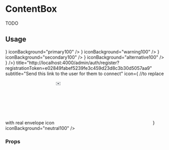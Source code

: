 <!--- ContentBox.stories.mdx --->


<Meta title="components/ContentBox" />

# ContentBox

TODO

## Usage

<Canvas>
  <Story name="base">
    <Flex direction="column" alignItems="stretch" gap={4}>
      <ContentBox
        title="Read the documentation"
        subtitle="Discover the concepts, reference, guides and PlaySquares"
        icon={<InformationSquare />}
        iconBackground="primary100"
      />
      <ContentBox
        title="Code example"
        subtitle="Learn by testing real project developed by the community"
        icon={<CodeSquare />}
        iconBackground="warning100"
      />
      <ContentBox
        title="PlaySquare"
        subtitle="Discover the concepts, reference, guides and tutorials"
        icon={<PlaySquare />}
        iconBackground="secondary100"
      />
      <ContentBox
        title="FeatherSquare"
        subtitle="Discover the concepts, reference, guides and tutorials"
        icon={<FeatherSquare />}
        iconBackground="alternative100"
      />
      <ContentBox
        titleEllipsis
        endAction={<IconButton label="Duplicate" noBorder icon={<Duplicate />} />}
        title="http://localhost:4000/admin/auth/register?registrationToken=e02849fabef5239fe3c459d23d8c3b30d5057aa9"
        subtitle="Send this link to the user for them to connect"
        icon={
          //to replace with real envelope icon
          <svg xmlns="http://www.w3.org/2000/svg">
            <text
              transform="translate(-23 -9)"
              fill="#4B515A"
              fillRule="evenodd"
              fontSize="32"
              fontFamily="AppleColorEmoji, Apple Color Emoji"
            >
              <tspan x="23" y="36">
                ✉️
              </tspan>
            </text>
          </svg>
        }
        iconBackground="neutral100"
      />
    </Flex>
  </Story>
</Canvas>

### Props

<ArgsTable of={ContentBox} />
